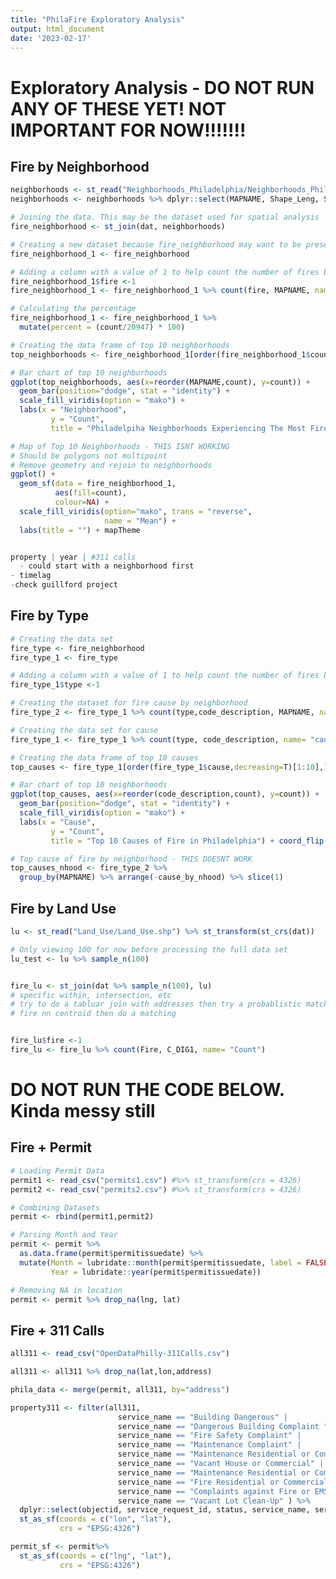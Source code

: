 ```yaml
---
title: "PhilaFire Exploratory Analysis"
output: html_document
date: '2023-02-17'
---
```


# Exploratory Analysis - DO NOT RUN ANY OF THESE YET! NOT IMPORTANT FOR NOW!!!!!!!

## Fire by Neighborhood
```r
neighborhoods <- st_read("Neighborhoods_Philadelphia/Neighborhoods_Philadelphia.shp") %>% st_transform(st_crs(dat))
neighborhoods <- neighborhoods %>% dplyr::select(MAPNAME, Shape_Leng, Shape_Area, geometry)

# Joining the data. This may be the dataset used for spatial analysis
fire_neighborhood <- st_join(dat, neighborhoods) 
```

```r
# Creating a new dataset because fire_neighborhood may want to be preserved
fire_neighborhood_1 <- fire_neighborhood

# Adding a column with a value of 1 to help count the number of fires by neighborhood
fire_neighborhood_1$fire <-1
fire_neighborhood_1 <- fire_neighborhood_1 %>% count(fire, MAPNAME, name= "count")

# Calculating the percentage
fire_neighborhood_1 <- fire_neighborhood_1 %>%
  mutate(percent = (count/20947) * 100)

# Creating the data frame of top 10 neighborhoods
top_neighborhoods <- fire_neighborhood_1[order(fire_neighborhood_1$count,decreasing=T)[1:10],]

# Bar chart of top 10 neighborhoods
ggplot(top_neighborhoods, aes(x=reorder(MAPNAME,count), y=count)) + 
  geom_bar(position="dodge", stat = "identity") +
  scale_fill_viridis(option = "mako") +
  labs(x = "Neighborhood",
         y = "Count",
         title = "Philadelpiha Neighborhoods Experiencing The Most Fires") +   coord_flip()

# Map of Top 10 Neighborhoods - THIS ISNT WORKING
# Should be polygons not multipoint
# Remove geometry and rejoin to neighborhoods
ggplot() +
  geom_sf(data = fire_neighborhood_1,
          aes(fill=count), 
          colour=NA) +
  scale_fill_viridis(option="mako", trans = "reverse",
                     name = "Mean") +
  labs(title = "") + mapTheme


property | year | #311 calls
  - could start with a neighborhood first
- timelag
-check guillford project
```

## Fire by Type
```r
# Creating the data set
fire_type <- fire_neighborhood
fire_type_1 <- fire_type

# Adding a column with a value of 1 to help count the number of fires by type
fire_type_1$type <-1

# Creating the dataset for fire cause by neighborhood
fire_type_2 <- fire_type_1 %>% count(type,code_description, MAPNAME, name= "cause_by_nhood")

# Creating the data set for cause
fire_type_1 <- fire_type_1 %>% count(type, code_description, name= "cause")

# Creating the data frame of top 10 causes
top_causes <- fire_type_1[order(fire_type_1$cause,decreasing=T)[1:10],]

# Bar chart of top 10 neighborhoods
ggplot(top_causes, aes(x=reorder(code_description,count), y=count)) + 
  geom_bar(position="dodge", stat = "identity") +
  scale_fill_viridis(option = "mako") +
  labs(x = "Cause",
         y = "Count",
         title = "Top 10 Causes of Fire in Philadelphia") + coord_flip()

# Top cause of fire by neighborhood - THIS DOESNT WORK
top_causes_nhood <- fire_type_2 %>% 
  group_by(MAPNAME) %>% arrange(-cause_by_nhood) %>% slice(1)

```

## Fire by Land Use
```r
lu <- st_read("Land_Use/Land_Use.shp") %>% st_transform(st_crs(dat))

# Only viewing 100 for now before processing the full data set
lu_test <- lu %>% sample_n(100)


fire_lu <- st_join(dat %>% sample_n(100), lu)
# specific within, intersection, etc
# try to do a tabluar join with addresses then try a probablistic match
# fire nn centroid then do a matching


fire_lu$fire <-1
fire_lu <- fire_lu %>% count(Fire, C_DIG1, name= "Count")

```

# DO NOT RUN THE CODE BELOW. Kinda messy still
## Fire + Permit
```r
# Loading Permit Data
permit1 <- read_csv("permits1.csv") #%>% st_transform(crs = 4326) 
permit2 <- read_csv("permits2.csv") #%>% st_transform(crs = 4326) 

# Combining Datasets
permit <- rbind(permit1,permit2)

# Parsing Month and Year
permit <- permit %>%
  as.data.frame(permit$permitissuedate) %>%
  mutate(Month = lubridate::month(permit$permitissuedate, label = FALSE),
         Year = lubridate::year(permit$permitissuedate))

# Removing NA in location
permit <- permit %>% drop_na(lng, lat)
```

## Fire + 311 Calls
```r
all311 <- read_csv("OpenDataPhilly-311Calls.csv")

all311 <- all311 %>% drop_na(lat,lon,address)
```

```r
phila_data <- merge(permit, all311, by="address")

property311 <- filter(all311, 
                        service_name == "Building Dangerous" |  
                        service_name == "Dangerous Building Complaint " |  
                        service_name == "Fire Safety Complaint" | 
                        service_name == "Maintenance Complaint" |
                        service_name == "Maintenance Residential or Commercial" |
                        service_name == "Vacant House or Commercial" |
                        service_name == "Maintenance Residential or Commercial" |
                        service_name == "Fire Residential or Commercial" |
                        service_name == "Complaints against Fire or EMS" |
                        service_name == "Vacant Lot Clean-Up" ) %>%
  dplyr::select(objectid, service_request_id, status, service_name, service_code, requested_datetime, agency_responsible, address, zipcode, lat, lon)%>%
  st_as_sf(coords = c("lon", "lat"),
           crs = "EPSG:4326")

permit_sf <- permit%>%
  st_as_sf(coords = c("lng", "lat"),
           crs = "EPSG:4326")

```
